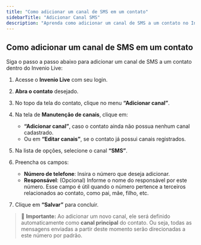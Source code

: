 ```yaml
---
title: "Como adicionar um canal de SMS em um contato"
sidebarTitle: "Adicionar Canal SMS"
description: "Aprenda como adicionar um canal de SMS a um contato no Invenio Live."
---
```


## Como adicionar um canal de SMS em um contato

Siga o passo a passo abaixo para adicionar um canal de SMS a um contato dentro do Invenio Live:

1. Acesse o **Invenio Live** com seu login.

2. **Abra o contato** desejado.

3. No topo da tela do contato, clique no menu **“Adicionar canal”**.

4. Na tela de **Manutenção de canais**, clique em:
   - **“Adicionar canal”**, caso o contato ainda não possua nenhum canal cadastrado.
   - Ou em **“Editar canais”**, se o contato já possui canais registrados.

5. Na lista de opções, selecione o canal **“SMS”**.

6. Preencha os campos:
   - **Número de telefone**: Insira o número que deseja adicionar.
   - **Responsável**: (Opcional) Informe o nome do responsável por este número. Esse campo é útil quando o número pertence a terceiros relacionados ao contato, como pai, mãe, filho, etc.

7. Clique em **“Salvar”** para concluir.

> 📌 **Importante:** Ao adicionar um novo canal, ele será definido automaticamente como **canal principal** do contato. Ou seja, todas as mensagens enviadas a partir deste momento serão direcionadas a este número por padrão.

